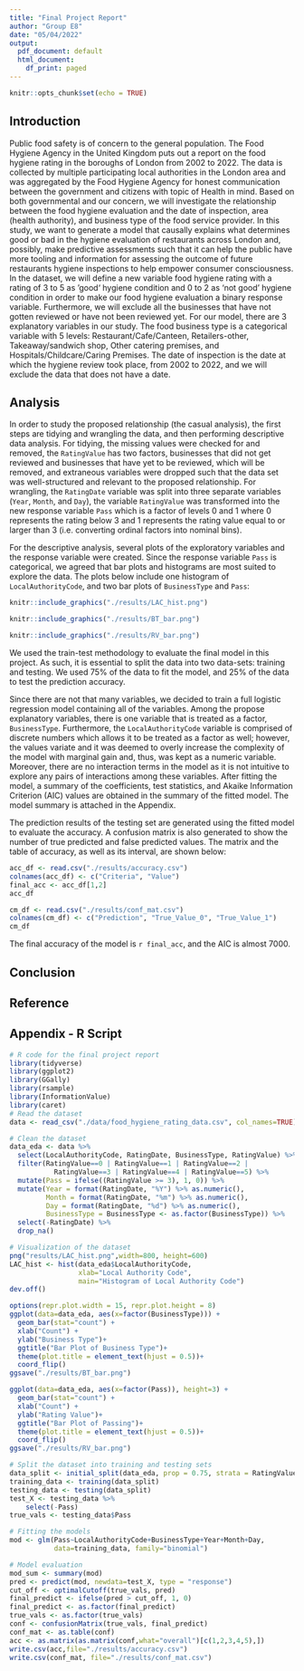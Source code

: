 ```yaml
---
title: "Final Project Report"
author: "Group E8"
date: "05/04/2022"
output:
  pdf_document: default
  html_document:
    df_print: paged
---
```


```r
knitr::opts_chunk$set(echo = TRUE)
```

## Introduction

Public food safety is of concern to the general population. The Food Hygiene Agency in the United Kingdom puts out a report on the food hygiene rating in the boroughs of London from 2002 to 2022. The data is collected by multiple participating local authorities in the London area and was aggregated by the Food Hygiene Agency for honest communication between the government and citizens with topic of Health in mind. Based on both governmental and our concern, we will investigate the relationship between the food hygiene evaluation and the date of inspection, area (health authority), and business type of the food service provider. In this study, we want to generate a model that causally explains what determines good or bad in the hygiene evaluation of restaurants across London and, possibly, make predictive assessments such that it can help the public have more tooling and information for assessing the outcome of future restaurants hygiene inspections to help empower consumer consciousness. In the dataset, we will define a new variable food hygiene rating with a rating of 3 to 5 as ’good‘ hygiene condition and 0 to 2 as ‘not good’ hygiene condition in order to make our food hygiene evaluation a binary response variable. Furthermore, we will exclude all the businesses that have not gotten reviewed or have not been reviewed yet. For our model, there are 3 explanatory variables in our study. The food business type is a categorical variable with 5 levels: Restaurant/Cafe/Canteen, Retailers-other, Takeaway/sandwich shop, Other catering premises, and Hospitals/Childcare/Caring Premises. The date of inspection is the date at which the hygiene review took place, from 2002 to 2022, and we will exclude the data that does not have a date.


## Analysis

In order to study the proposed relationship (the casual analysis), the first steps are tidying and wrangling the data, and then performing descriptive data analysis. For tidying, the missing values were checked for and removed, the `RatingValue` has two factors, businesses that did not get reviewed and businesses that have yet to be reviewed, which will be removed, and extraneous variables were dropped such that the data set was well-structured and relevant to the proposed relationship. For wrangling, the `RatingDate` variable was split into three separate variables (`Year`, `Month`, and `Day`), the variable `RatingValue` was transformed into the new response variable `Pass` which is a factor of levels 0 and 1 where 0 represents the rating below 3 and 1 represents the rating value equal to or larger than 3 (i.e. converting ordinal factors into nominal bins).

For the descriptive analysis, several plots of the exploratory variables and the response variable were created. Since the response variable `Pass` is categorical, we agreed that bar plots and histograms are most suited to explore the data. The plots below include one histogram of `LocalAuthorityCode`, and two bar plots of `BusinessType` and `Pass`:

```r
knitr::include_graphics("./results/LAC_hist.png")
```

```r
knitr::include_graphics("./results/BT_bar.png")
```


```r
knitr::include_graphics("./results/RV_bar.png")
```


\newpage
We used the train-test methodology to evaluate the final model in this project. As such, it is essential to split the data into two data-sets: training and testing. We used 75% of the data to fit the model, and 25% of the data to test the prediction accuracy.

Since there are not that many variables, we decided to train a full logistic regression model containing all of the variables. Among the propose explanatory variables, there is one variable that is treated as a factor, `BusinessType`. Furthermore, the `LocalAuthorityCode` variable is comprised of discrete numbers which allows it to be treated as a factor as well; however, the values variate and it was deemed to overly increase the complexity of the model with marginal gain and, thus, was kept as a numeric variable. Moreover, there are no interaction terms in the model as it is not intuitive to explore any pairs of interactions among these variables. After fitting the model, a summary of the coefficients, test statistics, and Akaike Information Criterion (AIC) values are obtained in the summary of the fitted model. The model summary is attached in the Appendix.

The prediction results of the testing set are generated using the fitted model to evaluate the accuracy. A confusion matrix is also generated to show the number of true predicted and false predicted values. The matrix and the table of accuracy, as well as its interval, are shown below:

```r
acc_df <- read.csv("./results/accuracy.csv")
colnames(acc_df) <- c("Criteria", "Value")
final_acc <- acc_df[1,2]
acc_df
```

```r
cm_df <- read.csv("./results/conf_mat.csv")
colnames(cm_df) <- c("Prediction", "True_Value_0", "True_Value_1")
cm_df
```

The final accuracy of the model is `r final_acc`, and the AIC is almost 7000.

## Conclusion

## Reference

## Appendix - R Script

```r
# R code for the final project report
library(tidyverse)
library(ggplot2)
library(GGally)
library(rsample)
library(InformationValue)
library(caret)
# Read the dataset
data <- read_csv("./data/food_hygiene_rating_data.csv", col_names=TRUE)

# Clean the dataset
data_eda <- data %>% 
  select(LocalAuthorityCode, RatingDate, BusinessType, RatingValue) %>%
  filter(RatingValue==0 | RatingValue==1 | RatingValue==2 | 
           RatingValue==3 | RatingValue==4 | RatingValue==5) %>%
  mutate(Pass = ifelse((RatingValue >= 3), 1, 0)) %>%
  mutate(Year = format(RatingDate, "%Y") %>% as.numeric(),
         Month = format(RatingDate, "%m") %>% as.numeric(),
         Day = format(RatingDate, "%d") %>% as.numeric(),
         BusinessType = BusinessType <- as.factor(BusinessType)) %>%
  select(-RatingDate) %>%
  drop_na()

```

```r
# Visualization of the dataset
png("results/LAC_hist.png",width=800, height=600)
LAC_hist <- hist(data_eda$LocalAuthorityCode, 
                 xlab="Local Authority Code",
                 main="Histogram of Local Authority Code")
dev.off()

options(repr.plot.width = 15, repr.plot.height = 8)
ggplot(data=data_eda, aes(x=factor(BusinessType))) +
  geom_bar(stat="count") +
  xlab("Count") +
  ylab("Business Type")+
  ggtitle("Bar Plot of Business Type")+
  theme(plot.title = element_text(hjust = 0.5))+
  coord_flip()
ggsave("./results/BT_bar.png")

ggplot(data=data_eda, aes(x=factor(Pass)), height=3) +
  geom_bar(stat="count") +
  xlab("Count") +
  ylab("Rating Value")+
  ggtitle("Bar Plot of Passing")+
  theme(plot.title = element_text(hjust = 0.5))+
  coord_flip()
ggsave("./results/RV_bar.png")
```

```r
# Split the dataset into training and testing sets
data_split <- initial_split(data_eda, prop = 0.75, strata = RatingValue)
training_data <- training(data_split)
testing_data <- testing(data_split)
test_X <- testing_data %>%
    select(-Pass)
true_vals <- testing_data$Pass

# Fitting the models
mod <- glm(Pass~LocalAuthorityCode+BusinessType+Year+Month+Day, 
           data=training_data, family="binomial")

# Model evaluation
mod_sum <- summary(mod)
pred <- predict(mod, newdata=test_X, type = "response")
cut_off <- optimalCutoff(true_vals, pred)
final_predict <- ifelse(pred > cut_off, 1, 0)
final_predict <- as.factor(final_predict)
true_vals <- as.factor(true_vals)
conf <- confusionMatrix(true_vals, final_predict)
conf_mat <- as.table(conf)
acc <- as.matrix(as.matrix(conf,what="overall")[c(1,2,3,4,5),])
write.csv(acc,file="./results/accuracy.csv")
write.csv(conf_mat, file="./results/conf_mat.csv")
```

